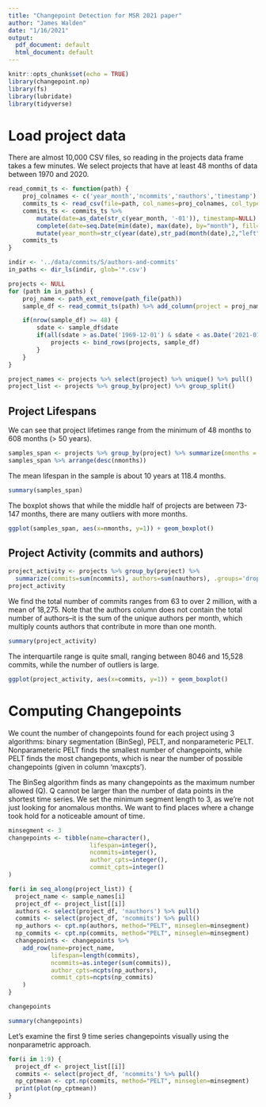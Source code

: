 ```yaml
---
title: "Changepoint Detection for MSR 2021 paper"
author: "James Walden"
date: "1/16/2021"
output:
  pdf_document: default
  html_document: default
---
```


```r
knitr::opts_chunk$set(echo = TRUE)
library(changepoint.np)
library(fs)
library(lubridate)
library(tidyverse)
```

# Load project data

There are almost 10,000 CSV files, so reading in the projects data frame takes a few minutes. We select projects that have at least 48 months of data between 1970 and 2020.

```r
read_commit_ts <- function(path) {
    proj_colnames <- c('year_month','ncommits','nauthors','timestamp')
    commits_ts <- read_csv(file=path, col_names=proj_colnames, col_types='ciid', skip=1)
    commits_ts <- commits_ts %>%
        mutate(date=as_date(str_c(year_month, '-01')), timestamp=NULL) %>%
        complete(date=seq.Date(min(date), max(date), by="month"), fill=list(ncommits=0, nauthors=0)) %>%
        mutate(year_month=str_c(year(date),str_pad(month(date),2,"left","0"),sep='-'))
    commits_ts
}
```

```r
indir <- '../data/commits/S/authors-and-commits'
in_paths <- dir_ls(indir, glob='*.csv')

projects <- NULL
for (path in in_paths) {
    proj_name <- path_ext_remove(path_file(path))
    sample_df <- read_commit_ts(path) %>% add_column(project = proj_name)

    if(nrow(sample_df) >= 48) {
        sdate <- sample_df$date
        if(all(sdate > as.Date('1969-12-01') & sdate < as.Date('2021-01-01'))) {
            projects <- bind_rows(projects, sample_df)
        }
    }
}
```

```r
project_names <- projects %>% select(project) %>% unique() %>% pull()
project_list <- projects %>% group_by(project) %>% group_split()
```

## Project Lifespans

We can see that project lifetimes range from the minimum of 48 months to 608 months (> 50 years).
```r
samples_span <- projects %>% group_by(project) %>% summarize(nmonths = n(), .groups='drop')
samples_span %>% arrange(desc(nmonths))
```

The mean lifespan in the sample is about 10 years at 118.4 months.
```r
summary(samples_span)
```

The boxplot shows that while the middle half of projects are between 73-147 months, there are many outliers with more months.
```r
ggplot(samples_span, aes(x=nmonths, y=1)) + geom_boxplot()
```

## Project Activity (commits and authors)

```r
project_activity <- projects %>% group_by(project) %>% 
  summarize(commits=sum(ncommits), authors=sum(nauthors), .groups='drop')
project_activity
```

We find the total number of commits ranges from 63 to over 2 million, with a mean of 18,275. Note that the authors column does not contain the total number of authors--it is the sum of the unique authors per month, which multiply counts authors that contribute in more than one month.

```r
summary(project_activity)
```

The interquartile range is quite small, ranging between 8046 and 15,528 commits, while the number of outliers is large.
```r
ggplot(project_activity, aes(x=commits, y=1)) + geom_boxplot()
```

# Computing Changepoints

We count the number of changepoints found for each project using 3 algorithms: binary segmentation (BinSeg), PELT, and nonparameteric PELT. Nonparameteric PELT finds the smallest number of changepoints, while PELT finds the most changeponts, which is near the number of possible changepoints (given in column 'maxcpts').

The BinSeg algorithm finds as many changepoints as the maximum number allowed (Q). Q cannot be larger than the number of data points in the shortest time series. We set the minimum segment length to 3, as we're not just looking for anomalous months. We want to find places where a change took hold for a noticeable amount of time.

```r
minsegment <- 3
changepoints <- tibble(name=character(), 
                       lifespan=integer(), 
                       ncommits=integer(), 
                       author_cpts=integer(),
                       commit_cpts=integer()
)

for(i in seq_along(project_list)) {
  project_name <- sample_names[i]
  project_df <- project_list[[i]]
  authors <- select(project_df, 'nauthors') %>% pull()
  commits <- select(project_df, 'ncommits') %>% pull()
  np_authors <- cpt.np(authors, method="PELT", minseglen=minsegment)
  np_commits <- cpt.np(commits, method="PELT", minseglen=minsegment)
  changepoints <- changepoints %>% 
    add_row(name=project_name, 
            lifespan=length(commits),
            ncommits=as.integer(sum(commits)),
            author_cpts=ncpts(np_authors),
            commit_cpts=ncpts(np_commits)
    )
}

changepoints
```

```r
summary(changepoints)
```

Let's examine the first 9 time series changepoints visually using the nonparametric approach.
```r
for(i in 1:9) {
  project_df <- project_list[[i]]
  commits <- select(project_df, 'ncommits') %>% pull()
  np_cptmean <- cpt.np(commits, method="PELT", minseglen=minsegment)
  print(plot(np_cptmean))
}
```
